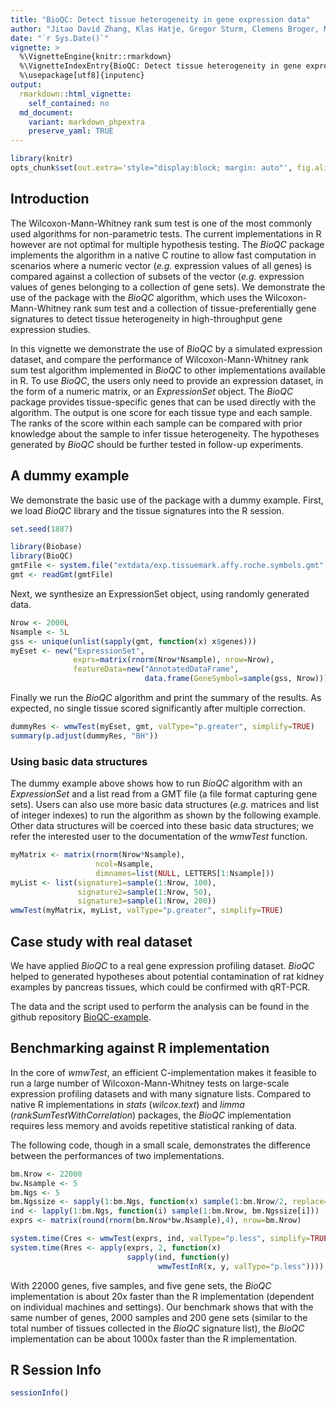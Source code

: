 ```yaml
---
title: "BioQC: Detect tissue heterogeneity in gene expression data"
author: "Jitao David Zhang, Klas Hatje, Gregor Sturm, Clemens Broger, Martin Ebeling, and Laura Badi"
date: "`r Sys.Date()`"
vignette: >
  %\VignetteEngine{knitr::rmarkdown}
  %\VignetteIndexEntry{BioQC: Detect tissue heterogeneity in gene expression data}
  %\usepackage[utf8]{inputenc}
output:
  rmarkdown::html_vignette:
    self_contained: no
  md_document:
    variant: markdown_phpextra
    preserve_yaml: TRUE 
---
```


```r
library(knitr)
opts_chunk$set(out.extra='style="display:block; margin: auto"', fig.align="center")
```

Introduction
------------

The Wilcoxon-Mann-Whitney rank sum test is one of the most commonly used algorithms for non-parametric tests. The current implementations in R however are not optimal for multiple hypothesis testing. The *BioQC* package implements the algorithm in a native C routine to allow fast computation in scenarios where a numeric vector (*e.g.* expression values of all genes) is compared against a collection of subsets of the vector (*e.g.* expression values of genes belonging to a collection of gene sets). We demonstrate the use of the package with the *BioQC* algorithm, which uses the Wilcoxon-Mann-Whitney rank sum test and a collection of tissue-preferentially gene signatures to detect tissue heterogeneity in high-throughput gene expression studies. 

In this vignette we demonstrate the use of *BioQC* by a simulated expression dataset, and compare the performance of Wilcoxon-Mann-Whitney rank sum test algorithm implemented in *BioQC* to other implementations available in R. To use *BioQC*, the users only need to provide an expression dataset, in the form of a numeric matrix, or an *ExpressionSet* object. The *BioQC* package provides tissue-specific genes that can be used directly with the algorithm. The output is one score for each tissue type and each sample. The ranks of the score within each sample can be compared with prior knowledge about the sample to infer tissue heterogeneity. The hypotheses generated by *BioQC* should be further tested in follow-up experiments.



A dummy example
---------------
We demonstrate the basic use of the package with a dummy example. First, we load *BioQC* library and the tissue signatures into the R session.

```r
set.seed(1887)
```

```r
library(Biobase)
library(BioQC)
gmtFile <- system.file("extdata/exp.tissuemark.affy.roche.symbols.gmt", package="BioQC")
gmt <- readGmt(gmtFile)
```

Next, we synthesize an ExpressionSet object, using randomly generated data.

```r
Nrow <- 2000L
Nsample <- 5L
gss <- unique(unlist(sapply(gmt, function(x) x$genes)))
myEset <- new("ExpressionSet",
              exprs=matrix(rnorm(Nrow*Nsample), nrow=Nrow),
              featureData=new("AnnotatedDataFrame",
                              data.frame(GeneSymbol=sample(gss, Nrow))))
```

Finally we run the *BioQC* algorithm and print the summary of the results. As expected, no single tissue scored significantly after multiple correction.

```r
dummyRes <- wmwTest(myEset, gmt, valType="p.greater", simplify=TRUE)
summary(p.adjust(dummyRes, "BH"))
```



### Using basic data structures
The dummy example above shows how to run *BioQC* algorithm with an *ExpressionSet* and a list read from a GMT file (a file format capturing gene sets). Users can also use more basic data structures (*e.g.* matrices and list of integer indexes) to run the algorithm as shown by the following example. Other data structures will be coerced into these basic data structures; we refer the interested user to the documentation of the *wmwTest* function.

```r
myMatrix <- matrix(rnorm(Nrow*Nsample),
                   ncol=Nsample,
                   dimnames=list(NULL, LETTERS[1:Nsample]))
myList <- list(signature1=sample(1:Nrow, 100),
               signature2=sample(1:Nrow, 50),
               signature3=sample(1:Nrow, 200))
wmwTest(myMatrix, myList, valType="p.greater", simplify=TRUE)
```


Case study with real dataset
----------------------------
We have applied *BioQC* to a real gene expression profiling dataset. *BioQC* helped to generated hypotheses about potential contamination of rat kidney examples by pancreas tissues, which could be confirmed with qRT-PCR. 

The data and the script used to perform the analysis can be found in the github repository [BioQC-example](https://github.com/Accio/BioQC-example). 



Benchmarking against R implementation
-------------------------------------
In the core of *wmwTest*, an efficient C-implementation makes it feasible to run a large number of Wilcoxon-Mann-Whitney tests on large-scale expression profiling datasets and with many signature lists. Compared to native R implementations in *stats* (*wilcox.text*) and *limma* (*rankSumTestWithCorrelation*) packages, the *BioQC* implementation requires less memory and avoids repetitive statistical ranking of data.

The following code, though in a small scale, demonstrates the difference between the performances of two implementations.

```r
bm.Nrow <- 22000
bw.Nsample <- 5
bm.Ngs <- 5
bm.Ngssize <- sapply(1:bm.Ngs, function(x) sample(1:bm.Nrow/2, replace=TRUE))
ind <- lapply(1:bm.Ngs, function(i) sample(1:bm.Nrow, bm.Ngssize[i]))
exprs <- matrix(round(rnorm(bm.Nrow*bw.Nsample),4), nrow=bm.Nrow)

system.time(Cres <- wmwTest(exprs, ind, valType="p.less", simplify=TRUE))
system.time(Rres <- apply(exprs, 2, function(x)
                          sapply(ind, function(y)
                                 wmwTestInR(x, y, valType="p.less"))))

```

With 22000 genes, five samples, and five gene sets, the *BioQC* implementation is about 20x faster than the R implementation (dependent on individual machines and settings). Our benchmark shows that with the same number of genes, 2000 samples and 200 gene sets (similar to the total number of tissues collected in the *BioQC* signature list), the *BioQC* implementation can be about 1000x faster than the R implementation.



R Session Info
----------------
```r
sessionInfo()
```
